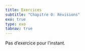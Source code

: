 ```yaml
---
title: Exercices
subtitle: "Chapitre 0: Révisions"
exo: true
type: exo
tabnav: true
---
```

Pas d'exercice pour l'instant.